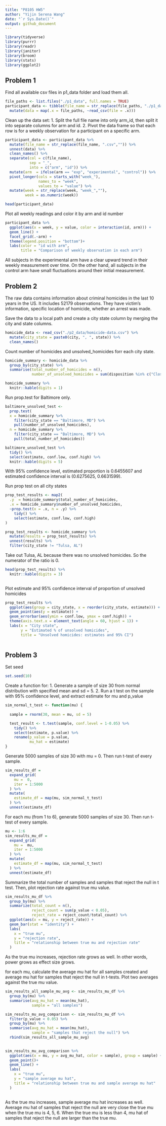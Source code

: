 ```yaml
---
title: "P8105 HW5"
author: "Yijin Serena Wang"
date: "`r Sys.Date()`"
output: github_document
---
```


```r
library(tidyverse)
library(purrr)
library(readr)
library(janitor)
library(broom)
library(stats)
library(ggplot2)
```


## Problem 1

Find all available csv files in p1_data folder and load them all. 
```r
file_paths <- list.files("./p1_data", full.names = TRUE)
participant_data <- tibble(file_name = str_replace(file_paths, "./p1_data/","")) %>%
  mutate(data = map(.x = file_paths, ~read_csv(file = .x)))
```
Clean up the data set:
1. Split the full file name into only arm_id, then split it into separate columns for arm and id.
2. Pivot the data frame so that each row is for a weekly observation for a participant on a specific arm.
```r
participant_data <- participant_data %>%
  mutate(file_name = str_replace(file_name, ".csv","")) %>%
  unnest(data) %>%
  clean_names() %>%
  separate(col = c(file_name),
           sep = "_",
           into = c("arm", "id")) %>%
  mutate(arm  = ifelse(arm == "exp", "experimental", "control")) %>%
  pivot_longer(cols = starts_with("week_"),
               names_to = "week",
               values_to = "value") %>%
  mutate(week = str_replace(week, "week_",""),
         week = as.numeric(week))
```

```r
head(participant_data)
```

Plot all weekly readings and color it by arm and id number
```r
participant_data %>%
  ggplot(aes(x = week, y = value, color = interaction(id, arm))) +
  geom_line() +
  facet_grid(.~arm) +
  theme(legend.position = "bottom")+
  labs(color = "id with arm",
       title = "Comparison of weekly observation in each arm")

```

All subjects in the experimental arm have a clear upward trend in their weekly measurement over time. On the other hand, all subjects in the control arm have small fluctuations around their initial measurement.

## Problem 2

The raw data contains information about criminal homicides in the last 10 years in the US. It includes 52179 observations. They have victim's information, specific location of homicide, whether an arrest was made.

Save the data to a local path and create a city state column by merging the city and state columns.
```r
homicide_data <- read_csv("./p2_data/homicide-data.csv") %>%
  mutate(city_state = paste0(city, ", ", state)) %>%
  clean_names() 
```
Count number of homicides and unsolved_homicides forr each city state.
```r
homicide_summary <- homicide_data %>%
  group_by(city_state) %>%
  summarise(total_number_of_homicides = n(),
            number_of_unsolved_homicides = sum(disposition %in% c("Closed without arrest", "Open/No arrest"))) 

homicide_summary %>%
  knitr::kable(digits = 1)
```
Run prop.test for Baltimore only.
```r
baltimore_unsolved_test <- 
  prop.test(
  x = homicide_summary %>% 
    filter(city_state == "Baltimore, MD") %>%
    pull(number_of_unsolved_homicides),
  n = homicide_summary %>% 
    filter(city_state == "Baltimore, MD") %>%
    pull(total_number_of_homicides))

baltimore_unsolved_test %>% 
  tidy() %>%
  select(estimate, conf.low, conf.high) %>%
  knitr::kable(digits = 5)
```
With 95% confidence level, estimated proportion is 0.6455607 and estimated confidence interval is (0.6275625, 0.6631599).

Run prop test on all city states
```r
prop_test_results <- map2(
  .y  = homicide_summary$total_number_of_homicides,
  .x = homicide_summary$number_of_unsolved_homicides,
  ~prop.test(x = .x, n = .y) %>% 
    tidy() %>% 
    select(estimate, conf.low, conf.high)
)

prop_test_results <- homicide_summary %>%
  mutate(results = prop_test_results) %>%
  unnest(results) %>%
  filter(city_state != "Tulsa, AL")
```
Take out Tulsa, AL because there was no unsolved homicides. So the numerator of the ratio is 0.

```r
head(prop_test_results) %>%
  knitr::kable(digits = 3)
  
```
Plot estimate and 95% confidence interval of proportion of unsolved homicides
```r
prop_test_results %>%
  ggplot(aes(group = city_state, x = reorder(city_state, estimate))) + 
  geom_point(aes(y = estimate)) +
  geom_errorbar(aes(ymin = conf.low, ymax = conf.high)) +
  theme(axis.text.x = element_text(angle = 60, hjust = 1)) +
  labs(x = "City state", 
       y = "Estimated % of unsolved homicides",
       title = "Unsolved homicides: estimates and 95% CI")
  
```


## Problem 3

Set seed
```r
set.seed(10)
```

Create a function for:
1. Generate a sample of size 30 from normal distribution with specified mean and sd = 5.
2. Run a t test on the sample with 95% confidence level, and extract estimate for mu and p_value
```r
sim_normal_t_test <- function(mu) {
  
  sample = rnorm(30, mean = mu, sd = 5)

  test_result <- t.test(sample, conf.level = 1-0.05) %>%
    tidy() %>%
    select(estimate, p.value) %>%
    rename(p_value = p.value,
           mu_hat = estimate)
}
```

Generate 5000 samples of size 30 with mu = 0. Then run t-test of every sample.
```r
sim_results_df = 
  expand_grid(
    mu =  0,
    iter = 1:5000
  ) %>% 
  mutate(
    estimate_df = map(mu, sim_normal_t_test)
  ) %>% 
  unnest(estimate_df)
```
For each mu (from 1 to 6), generate 5000 samples of size 30. Then run t-test of every sample.
```r
mu <- 1:6
sim_results_mu_df = 
  expand_grid(
    mu =  mu,
    iter = 1:5000
  ) %>% 
  mutate(
    estimate_df = map(mu, sim_normal_t_test)
  ) %>% 
  unnest(estimate_df)
```

Summarize the total number of samples and samples that reject the null in t test. Then, plot rejection rate against true mu value.
```r
sim_results_mu_df %>%
  group_by(mu) %>%
  summarize(total_count = n(),
            reject_count = sum(p_value < 0.05),
            reject_rate = reject_count/total_count) %>%
  ggplot(aes(x = mu, y = reject_rate)) +
  geom_bar(stat = "identity") +
  labs(
    x = "true mu",
    y = "rejection rate",
    title = "relationship between true mu and rejection rate"
  )

```
As the true mu increases, rejection rate grows as well. In other words, power grows as effect size grows.

for each mu, calculate the average mu hat for all samples created and average mu hat for samples that reject the null in t-tests. Plot two averages against the true mu value. 
```r
sim_results_all_sample_mu_avg <- sim_results_mu_df %>%
  group_by(mu) %>%
  summarise(avg_mu_hat = mean(mu_hat),
            sample = "all samples") 

sim_results_mu_avg_comparison <- sim_results_mu_df %>%
  filter(p_value < 0.05) %>%
  group_by(mu) %>%
  summarise(avg_mu_hat = mean(mu_hat),
            sample = "samples that reject the null") %>%
  rbind(sim_results_all_sample_mu_avg)
  

sim_results_mu_avg_comparison %>%
  ggplot(aes(x = mu, y = avg_mu_hat, color = sample), group = sample) +
  geom_point()+
  geom_line() +
  labs(
    x = "true mu",
    y = "sample average mu hat",
    title = "relationship between true mu and sample average mu hat"
  )
  

```
As the true mu increases, sample average mu hat increases as well. Average mu hat of samples that reject the null are very close the true mu when the true mu is 4, 5, 6. When the true mu is less than 4, mu hat of samples that reject the null are larger than the true mu.

